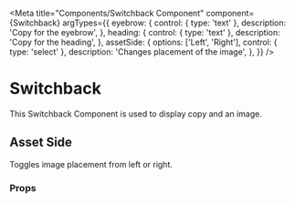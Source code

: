 

<Meta
  title="Components/Switchback Component"
  component={Switchback}
  argTypes={{
    eyebrow: {
      control: { type: 'text' },
      description: 'Copy for the eyebrow',
    },
    heading: {
      control: { type: 'text' },
      description: 'Copy for the heading',
    },
    assetSide: {
      options: ['Left', 'Right'],
      control: { type: 'select' },
      description: 'Changes placement of the image',
    },
  }}
/>

# Switchback

This Switchback Component is used to display copy and an image.

## Asset Side

Toggles image placement from left or right.

<Canvas>
  <Story name="Switchback Component" story={stories.switchback} />
</Canvas>

### Props

<ArgsTable story="Switchback Component" />
